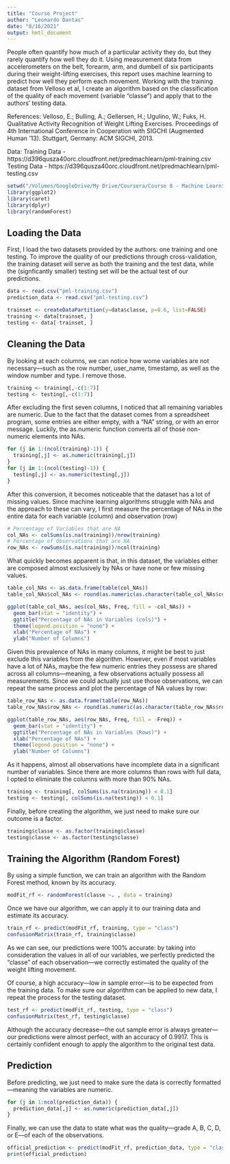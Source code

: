 ```yaml
---
title: "Course Project"
author: "Leonardo Dantas"
date: "8/16/2021"
output: hmtl_document
---
```


People often quantify how much of a particular activity they do, but they rarely quantify how well they do it. Using measurement data from accelerometers on the belt, forearm, arm, and dumbell of six participants during their weight-lifting exercises, this report uses machine learning to predict how well they perform each movement. Working with the training dataset from Velloso et al, I create an algorithm based on the classification of the quality of each movement (variable "classe") and apply that to the authors' testing data.

References:
Velloso, E.; Bulling, A.; Gellersen, H.; Ugulino, W.; Fuks, H. Qualitative Activity Recognition of Weight Lifting Exercises. Proceedings of 4th International Conference in Cooperation with SIGCHI (Augmented Human '13). Stuttgart, Germany: ACM SIGCHI, 2013.

Data:
Training Data - https://d396qusza40orc.cloudfront.net/predmachlearn/pml-training.csv
Testing Data - https://d396qusza40orc.cloudfront.net/predmachlearn/pml-testing.csv

```r
setwd("/Volumes/GoogleDrive/My Drive/Coursera/Course 8 - Machine Learning/Course Project")
library(ggplot2)
library(caret)
library(dplyr)
library(randomForest)
```

## Loading the Data
First, I load the two datasets provided by the authors: one training and one testing. To improve the quality of our predictions through cross-validation, the training dataset will serve as both the training and the test data, while the (signficantly smaller) testing set will be the actual test of our predictions.
```r
data <- read.csv("pml-training.csv")
prediction_data <- read.csv("pml-testing.csv")

trainset <- createDataPartition(y=data$classe, p=0.6, list=FALSE)
training <- data[trainset, ] 
testing <- data[-trainset, ]
```

## Cleaning the Data
By looking at each columns, we can notice how wome variables are not necessary---such as the row number, user_name, timestamp, as well as the window number and type. I remove those.
```r
training <- training[,-c(1:7)]
testing <- testing[,-c(1:7)]
```

After excluding the first seven columns, I noticed that all remaining variables are numeric. Due to the fact that the dataset comes from a spreadsheet program, some entries are either empty, with a "NA" string, or with an error message. Luckily, the as.numeric function converts all of those non-numeric elements into NAs.

```r
for (j in 1:(ncol(training)-1)) {
  training[,j] <- as.numeric(training[,j])
}
for (j in 1:(ncol(testing)-1)) {
  testing[,j] <- as.numeric(testing[,j])
}
```

After this conversion, it becomes noticeable that the dataset has a lot of missing values. Since machine learning algorithms struggle with NAs and the approach to these can vary, I first measure the percentage of NAs in the entire data for each variable (column) and observation (row)
```r
# Percentage of Variables that are NA
col_NAs <- colSums(is.na(training))/nrow(training)
# Percentage of Observations that are NA
row_NAs <- rowSums(is.na(training))/ncol(training)
```

What quickly becomes apparent is that, in this dataset, the variables either are composed almost exclusively by NAs or have none or few missing values.

```r
table_col_NAs <- as.data.frame(table(col_NAs))
table_col_NAs$col_NAs <- round(as.numeric(as.character(table_col_NAs$col_NAs)), digits = 2)

ggplot(table_col_NAs, aes(col_NAs, Freq, fill = -col_NAs)) +
  geom_bar(stat = "identity") +
  ggtitle("Percentage of NAs in Variables (cols)") +
  theme(legend.position = "none") +
  xlab("Percentage of NAs") +
  ylab("Number of Columns")
```

Given this prevalence of NAs in many columns, it might be best to just exclude this variables from the algorithm. However, even if most variables have a lot of NAs, maybe the few numeric entries they possess are shared across all columns---meaning, a few observations actually possess all measurements. Since we could actually just use those observations, we can repeat the same process and plot the percentage of NA values by row:

```r
table_row_NAs <- as.data.frame(table(row_NAs))
table_row_NAs$row_NAs <- round(as.numeric(as.character(table_row_NAs$row_NAs)), 2)

ggplot(table_row_NAs, aes(row_NAs, Freq, fill = -Freq)) +
  geom_bar(stat = "identity") +
  ggtitle("Percentage of NAs in Variables (Rows)") +
  xlab("Percentage of NAs") +
  theme(legend.position = "none") +
  ylab("Number of Columns")
```

As it happens, almost all observations have incomplete data in a significant number of variables. Since there are more columns than rows with full data, I opted to eliminate the columns with more than 90% NAs.

```r
training <- training[, colSums(is.na(training)) < 0.1]
testing <- testing[, colSums(is.na(testing)) < 0.1]
```

Finally, before creating the algorithm, we just need to make sure our outcome is a factor.
```r
training$classe <- as.factor(training$classe)
testing$classe <- as.factor(testing$classe)
```

## Training the Algorithm (Random Forest)
By using a simple function, we can train an algorithm with the Random Forest method, known by its accuracy.
```r
modFit_rf <- randomForest(classe ~. , data = training)
```

Once we have our algorithm, we can apply it to our training data and estimate its accuracy.
```r
train_rf <- predict(modFit_rf, training, type = "class")
confusionMatrix(train_rf, training$classe)
```

As we can see, our predictions were 100% accurate: by taking into consideration the values in all of our variables, we perfectly predicted the "classe" of each observation---we correctly estimated the quality of the weight lifting movement.

Of course, a high accuracy---low in sample error---is to be expected from the training data. To make sure our algorithm can be applied to new data, I repeat the process for the testing dataset.
```r
test_rf <- predict(modFit_rf, testing, type = "class")
confusionMatrix(test_rf, testing$classe)
```

Although the accuracy decrease---the out sample error is always greater---our predictions were almost perfect, with an accuracy of 0.9917. This is certainly confident enough to apply the algorithm to the original test data.

## Prediction

Before predicting, we just need to make sure the data is correctly formatted---meaning the variables are numeric.
```r
for (j in 1:ncol(prediction_data)) {
  prediction_data[,j] <- as.numeric(prediction_data[,j])
}
```

Finally, we can use the data to state what was the quality---grade A, B, C, D, or E---of each of the observations.
```r
official_prediction <- predict(modFit_rf, prediction_data, type = "class")
print(official_prediction)
```


